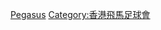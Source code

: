 {{Navbox
| name = 香港飛馬球員名單
| titlestyle = background:#FFFF00; color:black; border:#a10f10
| title = [[香港飛馬足球會|<span style="color:black;">天水圍飛馬</span>]] - 一隊球員及職員名單
| bodyclass = hlist hlist-pipe
| state = collapsed
| groupstyle = background:#FFFF00; color:black; border:#a10f10
| group2 = 教練團
| list2 = '''主教練 ''' [[郭嘉諾]] - '''教練''' [[文彼得]] - '''體能教練''' [[張寶春]] - '''助教''' [[法比奧·盧比斯|法比奧]] - '''助教'''  [[周守謙]] - '''物理治療師'''  [[梁澤祺]] - '''球隊助理''' [[雷德月]]
| group3 = 參賽球員
| list3 = {{Navbox|child
 | groupstyle = background:#FFFF00; color:black; border:#a10f10
 | group1 = 守門員
 | list1 = '''1''' [[梁興傑]] [[File:Captain sports.svg|17px|隊長]] - '''13''' [[陸平中]] - '''24''' [[羅境曦]]
 | group2 = 後衛
 | list2 = '''3''' [[陳靜謙]] - '''14''' [[叢振洪]] - '''15''' {{flagicon|BRA}} 古安奴 - '''16''' [[羅振庭]] - '''17''' [[陳柏衡]] - '''20''' [[謝朗軒]] - '''21''' [[羅曉聰]] - '''22''' [[法比奧·盧比斯|法比奧]] - '''25''' [[劉學銘]] - '''27''' [[方栢倫]]
 | group3 = 中場
 | list3 = '''4''' [[胡晉銘]]  - '''5''' [[郭子堦]] - '''6''' {{flagicon|BRA}} [[基斯·艾錫·杜斯山度士|基斯]] - '''8''' [[陳曉鋒]] - '''28''' [[邵昀俊]] 
 | group4 = 前鋒
 | list4 = '''7''' [[孫銘謙]] - '''9''' {{flagicon|BRA}} 山度士 - '''11''' {{flagicon|BRA}} 達施華 - '''12''' [[黎格爾]] - '''18''' [[李藹軒]] - '''19''' 波比 - '''23''' [[吳文希]] - '''26''' [[何家智]]
 }}
| group4 = 冬季加盟球員
| list4 
| group5 = 外借球員
| list5 = 
| belowstyle = background:#FFFF00; color:black; border:#a10f10
| below    = 參見：[[Template:香港超級聯賽|<span style="color:black;">香港超級聯賽模板</span>]]
| tracking = <includeonly>no</includeonly>
}}<noinclude>
[[Category:香港足球球隊名單模板|Pegasus]]
</noinclude>
[[Category:香港飛馬足球會]]